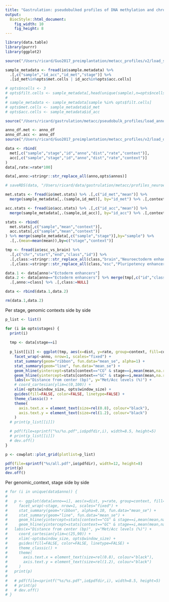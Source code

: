 ```yaml
---
title: "Gastrulation: pseudobulked profiles of DNA methylation and chromatin accessibility"
output: 
  BiocStyle::html_document: 
    fig_width: 10
    fig_height: 8
---
```


```r
library(data.table)
library(purrr)
library(ggplot2)
```

<!-- Define I/O and options -->
```r
source("/Users/ricard/Guo2017_preimplantation/metacc_profiles/v2/load_settings.R")
```

<!-- Load sample metadata -->
```r
sample_metadata <- fread(io$sample.metadata) %>%
  .[,c("sample","id_acc","id_met","stage")] %>%
  .[id_met%in%opts$met.cells | id_acc%in%opts$acc.cells]
```

<!-- (ONLY FOR TESTING) Subset cells to reduce memory burden -->
```r
# opts$ncells <- 3
# opts$filt.cells <- sample_metadata[,head(unique(sample),n=opts$ncells),by="stage"] %>% .$V1
# 
# sample_metadata <- sample_metadata[sample %in% opts$filt.cells]
# opts$met.cells <- sample_metadata$id_met
# opts$acc.cells <- sample_metadata$id_acc
```

<!-- Load genomic contexts -->
```r
source("/Users/ricard/gastrulation/metacc/pseudobulk_profiles/load_annotations.R")
```

<!-- Load data -->
```r
anno_df.met <- anno_df
anno_df.acc <- anno_df
source("/Users/ricard/Guo2017_preimplantation/metacc_profiles/v2/load_data.R")
```

<!-- Merge DNA methylation and chromatin acessibility data -->
```r
data <- rbind(
  met[,c("sample","stage","id","anno","dist","rate","context")],
  acc[,c("sample","stage","id","anno","dist","rate","context")]
)
data[,rate:=rate*100]
```

<!-- Rename genomic contexts -->
```r
data[,anno:=stringr::str_replace_all(anno,opts$annos)]
```

```r
# saveRDS(data, "/Users/ricard/data/gastrulation/metacc/profiles_neuroectoderm_enhancers/data.rds")
```

<!-- Load genome-wide global methylation and accessibility rates -->
```r
met.stats <- fread(io$met.stats) %>% .[,c("id_met","mean")] %>%
  merge(sample_metadata[,.(sample,id_met)], by="id_met") %>% .[,context:="CG"]

acc.stats <- fread(io$acc.stats) %>% .[,c("id_acc","mean")] %>%
  merge(sample_metadata[,.(sample,id_acc)], by="id_acc") %>% .[,context:="GC"]

stats <- rbind(
  met.stats[,c("sample","mean","context")],
  acc.stats[,c("sample","mean","context")]
) %>% merge(sample_metadata[,c("sample","stage")],by="sample") %>%
  .[,.(mean=mean(mean)),by=c("stage","context")]
```

<!-- Split ectoderm enhancers into Midbrain or Pluripotency -->
```r
tmp <- fread(io$esc_vs_brain) %>% 
  .[,c("chr","start","end","class","id")] %>%
  .[,class:=stringr::str_replace_all(class,"brain","Neuroectoderm enhancers")] %>%
  .[,class:=stringr::str_replace_all(class,"esc","Pluripotency enhancers")]

data.1 <- data[anno!="Ectoderm enhancers"]
data.2 <- data[anno=="Ectoderm enhancers"] %>% merge(tmp[,c("id","class")], by="id") %>% 
  .[,anno:=class] %>% .[,class:=NULL]

data <- rbind(data.1,data.2)

rm(data.1,data.2)
```


<!-- Plot joint methylation and accessibility profiles -->

Per stage, genomic contexts side by side
```r
p_list <- list()

for (i in opts$stages) {
  print(i)
  
  tmp <- data[stage==i]
  
  p_list[[i]] <- ggplot(tmp, aes(x=dist, y=rate, group=context, fill=context, color=context)) +
    facet_wrap(~anno, nrow=1, scales="fixed") +
    stat_summary(geom="ribbon", fun.data="mean_se", alpha=1) +
    stat_summary(geom="line", fun.data="mean_se") +
    geom_hline(yintercept=stats[context=="CG" & stage==i,mean(mean,na.rm=T)], color="#F37A71", linetype="dashed", alpha=0.75, size=0.75) +
    geom_hline(yintercept=stats[context=="GC" & stage==i,mean(mean,na.rm=T)], color="#00BFC4", linetype="dashed", alpha=0.75, size=0.75) +
    labs(x="Distance from center (bp)", y="Met/Acc levels (%)") +
    # coord_cartesian(ylim=c(0,100)) +
    xlim(-opts$window_size, opts$window_size) +
    guides(fill=FALSE, color=FALSE, linetype=FALSE) +
    theme_classic() +
    theme(
      axis.text.x = element_text(size=rel(0.8), colour="black"),
      axis.text.y = element_text(size=rel(1.2), colour="black")
    )
  # print(p_list[[i]])

  # pdf(file=sprintf("%s/%s.pdf",io$pdfdir,i), width=8.5, height=5)
  # print(p_list[[i]])
  # dev.off()
}
```

```r
p <- cowplot::plot_grid(plotlist=p_list)

pdf(file=sprintf("%s/all.pdf",io$pdfdir), width=12, height=8)
print(p)
dev.off()
```

Per genomic_context, stage side by side
```r
# for (i in unique(data$anno)) {
# 
#   p <- ggplot(data[anno==i], aes(x=dist, y=rate, group=context, fill=context, color=context)) +
#     facet_wrap(~stage, nrow=1, scales="fixed") +
#     stat_summary(geom="ribbon", alpha=0.10, fun.data="mean_se") +
#     stat_summary(geom="line", fun.data="mean_se") +
#     geom_hline(yintercept=stats[context=="CG" & stage==i,mean(mean,na.rm=T)], color="#F37A71", linetype="dashed", alpha=0.75, size=0.75) +
#     geom_hline(yintercept=stats[context=="GC" & stage==i,mean(mean,na.rm=T)], color="#00BFC4", linetype="dashed", alpha=0.75, size=0.75) +
#   labs(x="Distance from center (bp)", y="Met/Acc levels (%)") +
#     coord_cartesian(ylim=c(25,90)) +
#     xlim(-opts$window_size, opts$window_size) +
#     guides(fill=FALSE, color=FALSE, linetype=FALSE) +
#     theme_classic() +
#     theme(
#       axis.text.x = element_text(size=rel(0.8), colour="black"),
#       axis.text.y = element_text(size=rel(1.2), colour="black")
#     )
#   print(p)
# 
#   # pdf(file=sprintf("%s/%s.pdf",io$pdfdir,i), width=8.5, height=5)
#   # print(p)
#   # dev.off()
# }
```


